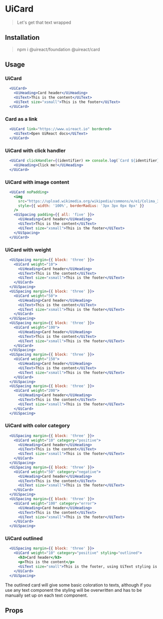 
# UiCard


> Let's get that text wrapped

## Installation

> npm i @uireact/foundation @uireact/card

## Usage

### UiCard

```jsx live scope={{UiCard, UiHeading, UiText}}
  <UiCard>
    <UiHeading>Card header</UiHeading>
    <UiText>This is the content</UiText>
    <UiText size="xsmall">This is the footer</UiText>
  </UiCard>
```

### Card as a link

```jsx live scope={{UiCard, UiText}}
  <UiCard link="https://www.uireact.io" bordered>
    <UiText>Open UiReact docs</UiText>
  </UiCard>
```

### UiCard with click handler

```jsx live scope={{UiCard, UiHeading}}
  <UiCard clickHandler={(identifier) => console.log(`Card ${identifier} clicked`)} identifier="My-ID" squared>
    <UiHeading>Click me!</UiHeading>
  </UiCard>
```

### UiCard with image content

```jsx live scope={{UiCard, UiHeading, UiText, UiSpacing}}
  <UiCard noPadding>
    <img
      src="https://upload.wikimedia.org/wikipedia/commons/e/e1/Colima_360.jpg"
      style={{ width: '100%', borderRadius: '3px 3px 0px 0px' }}
    />
    <UiSpacing padding={{ all: 'five' }}>
      <UiHeading>Card header</UiHeading>
      <UiText>This is the content</UiText>
      <UiText size="xsmall">This is the footer</UiText>
    </UiSpacing>
  </UiCard>
```

### UiCard with weight

```jsx live scope={{UiCard, UiHeading, UiText, UiSpacing}}
  <UiSpacing margin={{ block: 'three' }}>
    <UiCard weight="10">
      <UiHeading>Card header</UiHeading>
      <UiText>This is the content</UiText>
      <UiText size="xsmall">This is the footer</UiText>
    </UiCard>
  </UiSpacing>
  <UiSpacing margin={{ block: 'three' }}>
    <UiCard weight="50">
      <UiHeading>Card header</UiHeading>
      <UiText>This is the content</UiText>
      <UiText size="xsmall">This is the footer</UiText>
    </UiCard>
  </UiSpacing>
  <UiSpacing margin={{ block: 'three' }}>
    <UiCard weight="100">
      <UiHeading>Card header</UiHeading>
      <UiText>This is the content</UiText>
      <UiText size="xsmall">This is the footer</UiText>
    </UiCard>
  </UiSpacing>
  <UiSpacing margin={{ block: 'three' }}>
    <UiCard weight="150">
      <UiHeading>Card header</UiHeading>
      <UiText>This is the content</UiText>
      <UiText size="xsmall">This is the footer</UiText>
    </UiCard>
  </UiSpacing>
  <UiSpacing margin={{ block: 'three' }}>
    <UiCard weight="200">
      <UiHeading>Card header</UiHeading>
      <UiText>This is the content</UiText>
      <UiText size="xsmall">This is the footer</UiText>
    </UiCard>
  </UiSpacing>
```

### UiCard with color category

```jsx live scope={{UiCard, UiHeading, UiText, UiSpacing}}
  <UiSpacing margin={{ block: 'three' }}>
    <UiCard weight="10" category="positive">
      <UiHeading>Card header</UiHeading>
      <UiText>This is the content</UiText>
      <UiText size="xsmall">This is the footer</UiText>
    </UiCard>
  </UiSpacing>
  <UiSpacing margin={{ block: 'three' }}>
    <UiCard weight="50" category="negative">
      <UiHeading>Card header</UiHeading>
      <UiText>This is the content</UiText>
      <UiText size="xsmall">This is the footer</UiText>
    </UiCard>
  </UiSpacing>
  <UiSpacing margin={{ block: 'three' }}>
    <UiCard weight="100" category="error">
      <UiHeading>Card header</UiHeading>
      <UiText>This is the content</UiText>
      <UiText size="xsmall">This is the footer</UiText>
    </UiCard>
  </UiSpacing>
```

### UiCard outlined

```jsx live scope={{UiCard, UiHeading, UiText, UiSpacing}}
  <UiSpacing margin={{ block: 'three' }}>
    <UiCard weight="10" category="positive" styling="outlined">
      <h3>Card header</h3>
      <p>This is the content</p>
      <UiText size="small">This is the footer, using UiText styling is different.</UiText>
    </UiCard>
  </UiSpacing>
```

The outlined card will give some basic coloration to texts, although if you use any text component
the styling will be overwritten and has to be manually set up on each text component.

## Props


